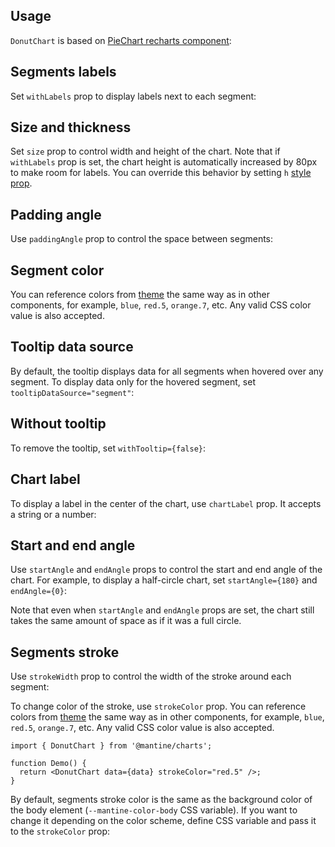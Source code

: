 

## Usage

`DonutChart` is based on [PieChart recharts component](https://recharts.org/en-US/api/PieChart):

<Demo data={DonutChartDemos.usage} />

## Segments labels

Set `withLabels` prop to display labels next to each segment:

<Demo data={DonutChartDemos.withLabels} />

## Size and thickness

Set `size` prop to control width and height of the chart. Note that if `withLabels` prop is set,
the chart height is automatically increased by 80px to make room for labels. You can override
this behavior by setting `h` [style prop](/styles/style-props).

<Demo data={DonutChartDemos.size} />

## Padding angle

Use `paddingAngle` prop to control the space between segments:

<Demo data={DonutChartDemos.paddingAngle} />

## Segment color

You can reference colors from [theme](/theming/theme-object) the same way as in
other components, for example, `blue`, `red.5`, `orange.7`, etc. Any valid CSS
color value is also accepted.

<Demo data={DonutChartDemos.color} />

## Tooltip data source

By default, the tooltip displays data for all segments when hovered over any segment.
To display data only for the hovered segment, set `tooltipDataSource="segment"`:

<Demo data={DonutChartDemos.tooltipDataSource} />

## Without tooltip

To remove the tooltip, set `withTooltip={false}`:

<Demo data={DonutChartDemos.noTooltip} />

## Chart label

To display a label in the center of the chart, use `chartLabel` prop.
It accepts a string or a number:

<Demo data={DonutChartDemos.chartLabel} />

## Start and end angle

Use `startAngle` and `endAngle` props to control the start and end angle of the chart.
For example, to display a half-circle chart, set `startAngle={180}` and `endAngle={0}`:

<Demo data={DonutChartDemos.angle} />

Note that even when `startAngle` and `endAngle` props are set, the chart still takes
the same amount of space as if it was a full circle.

## Segments stroke

Use `strokeWidth` prop to control the width of the stroke around each segment:

<Demo data={DonutChartDemos.strokeWidth} />

To change color of the stroke, use `strokeColor` prop. You can reference colors from [theme](/theming/theme-object) the same way as in
other components, for example, `blue`, `red.5`, `orange.7`, etc. Any valid CSS
color value is also accepted.

```tsx
import { DonutChart } from '@mantine/charts';

function Demo() {
  return <DonutChart data={data} strokeColor="red.5" />;
}
```

By default, segments stroke color is the same as the background color of the body element
(`--mantine-color-body` CSS variable). If you want to change it depending on the color scheme,
define CSS variable and pass it to the `strokeColor` prop:

<Demo data={DonutChartDemos.strokeColor} />
